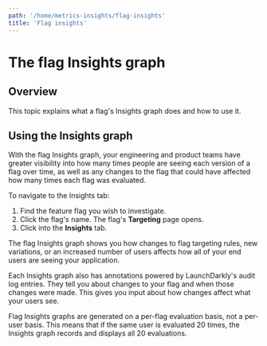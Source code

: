 ```yaml
---
path: '/home/metrics-insights/flag-insights'
title: 'Flag insights'
---
```


# The flag Insights graph

<Metadata timeToRead={props.timeToRead} lastModifiedDateFormatted={props.lastModifiedDateFormatted} />

## Overview

This topic explains what a flag's Insights graph does and how to use it.

## Using the Insights graph

With the flag Insights graph, your engineering and product teams have greater visibility into how many times people are seeing each version of a flag over time, as well as any changes to the flag that could have affected how many times each flag was evaluated.

To navigate to the Insights tab:

1. Find the feature flag you wish to investigate.
2. Click the flag's name. The flag's **Targeting** page opens.
3. Click into the **Insights** tab.

The flag Insights graph shows you how changes to flag targeting rules, new variations, or an increased number of users affects how all of your end users are seeing your application.

Each Insights graph also has annotations powered by LaunchDarkly's audit log entries. They tell you about changes to your flag and when those changes were made. This gives you input about how changes affect what your users see.

Flag Insights graphs are generated on a per-flag evaluation basis, not a per-user basis. This means that if the same user is evaluated 20 times, the Insights graph records and displays all 20 evaluations.
